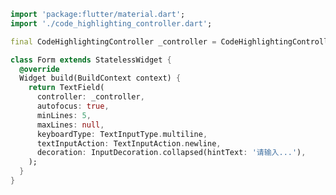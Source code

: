 ```dart
import 'package:flutter/material.dart';
import './code_highlighting_controller.dart';

final CodeHighlightingController _controller = CodeHighlightingController();

class Form extends StatelessWidget {
  @override
  Widget build(BuildContext context) {
    return TextField(
      controller: _controller,
      autofocus: true,
      minLines: 5,
      maxLines: null,
      keyboardType: TextInputType.multiline,
      textInputAction: TextInputAction.newline,
      decoration: InputDecoration.collapsed(hintText: '请输入...'),
    );
  }
}
```